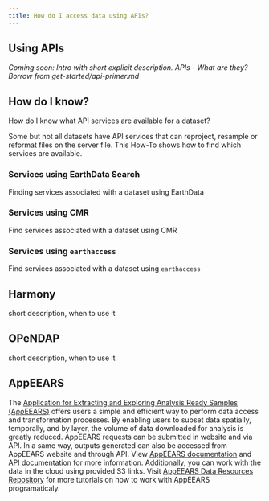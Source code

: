 ```yaml
---
title: How do I access data using APIs?
---
```


## Using APIs

*Coming soon: Intro with short explicit description. APIs - What are they? Borrow from get-started/api-primer.md* 

## How do I know?

How do I know what API services are available for a dataset?

Some but not all datasets have API services that can reproject, resample or reformat files on the server file. This How-To shows how to find which services are available.

### Services using EarthData Search

Finding services associated with a dataset using EarthData

### Services using CMR

Find services associated with a dataset using CMR

### Services using `earthaccess`
   
Find services associated with a dataset using `earthaccess`


## Harmony

short description, when to use it


## OPeNDAP

short description, when to use it

## AppEEARS

The [Application for Extracting and Exploring Analysis Ready Samples (AρρEEARS)](https://appeears.earthdatacloud.nasa.gov/) offers users a simple and efficient way to perform data access and transformation processes. By enabling users to subset data spatially, temporally, and by layer, the volume of data downloaded for analysis is greatly reduced. AppEEARS requests can be submitted in website and via API. In a same way, outputs generated can also be accessed from AppEEARS website and through API. View [AppEEARS documentation](https://appeears.earthdatacloud.nasa.gov/help) and [API documentation](https://appeears.earthdatacloud.nasa.gov/api/) for more information. Additionally, you can work with the data in the cloud using provided S3 links. Visit [AppEEARS Data Resources Repository](https://github.com/nasa/AppEEARS-Data-Resources) for more tutorials on how to work with AppEEARS programaticaly. 